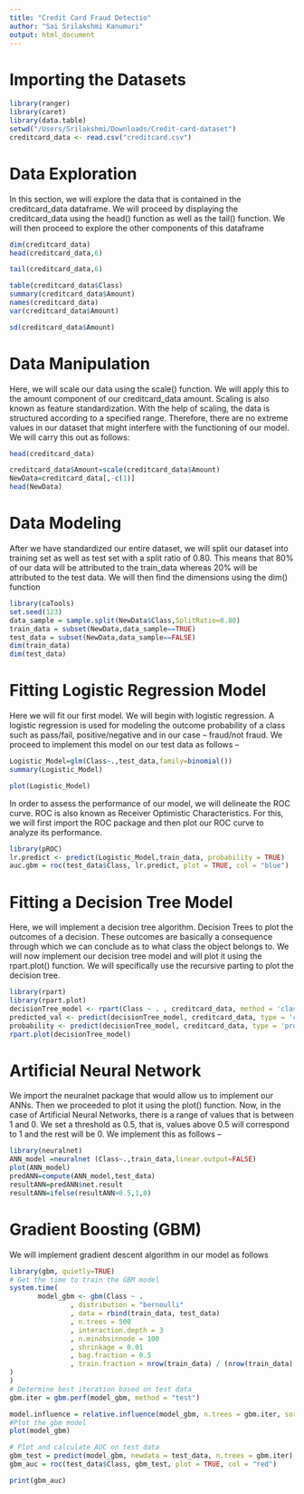 ```yaml
---
title: "Credit Card Fraud Detectio"
author: "Sai Srilakshmi Kanumuri"
output: html_document
---
```


# Importing the Datasets

```r
library(ranger)
library(caret)
library(data.table)
setwd("/Users/Srilakshmi/Downloads/Credit-card-dataset")
creditcard_data <- read.csv("creditcard.csv")
```
# Data Exploration
In this section, we will explore the data that is contained in the creditcard_data dataframe. We will proceed by displaying the creditcard_data using the head() function as well as the tail() function. We will then proceed to explore the other components of this dataframe
```r
dim(creditcard_data)
head(creditcard_data,6)
```

```r
tail(creditcard_data,6)
```

```r
table(creditcard_data$Class)
summary(creditcard_data$Amount)
names(creditcard_data)
var(creditcard_data$Amount)
```

```r
sd(creditcard_data$Amount)
```
# Data Manipulation
Here, we will scale our data using the scale() function. We will apply this to the amount component of our creditcard_data amount. Scaling is also known as feature standardization. With the help of scaling, the data is structured according to a specified range. Therefore, there are no extreme values in our dataset that might interfere with the functioning of our model. We will carry this out as follows:
```r
head(creditcard_data)
```

```r
creditcard_data$Amount=scale(creditcard_data$Amount)
NewData=creditcard_data[,-c(1)]
head(NewData)
```
# Data Modeling
After we have standardized our entire dataset, we will split our dataset into training set as well as test set with a split ratio of 0.80. This means that 80% of our data will be attributed to the train_data whereas 20% will be attributed to the test data. We will then find the dimensions using the dim() function
```r
library(caTools)
set.seed(123)
data_sample = sample.split(NewData$Class,SplitRatio=0.80)
train_data = subset(NewData,data_sample==TRUE)
test_data = subset(NewData,data_sample==FALSE)
dim(train_data)
dim(test_data)
```
# Fitting Logistic Regression Model
Here we will fit our first model. We will begin with logistic regression. A logistic regression is used for modeling the outcome probability of a class such as pass/fail, positive/negative and in our case – fraud/not fraud. We proceed to implement this model on our test data as follows –
```r
Logistic_Model=glm(Class~.,test_data,family=binomial())
summary(Logistic_Model)
```

```r
plot(Logistic_Model)
```
In order to assess the performance of our model, we will delineate the ROC curve. ROC is also known as Receiver Optimistic Characteristics. For this, we will first import the ROC package and then plot our ROC curve to analyze its performance.
```r
library(pROC)
lr.predict <- predict(Logistic_Model,train_data, probability = TRUE)
auc.gbm = roc(test_data$Class, lr.predict, plot = TRUE, col = "blue")
```
# Fitting a Decision Tree Model
Here, we will implement a decision tree algorithm. Decision Trees to plot the outcomes of a decision. These outcomes are basically a consequence through which we can conclude as to what class the object belongs to. We will now implement our decision tree model and will plot it using the rpart.plot() function. We will specifically use the recursive parting to plot the decision tree.

```r
library(rpart)
library(rpart.plot)
decisionTree_model <- rpart(Class ~ . , creditcard_data, method = 'class')
predicted_val <- predict(decisionTree_model, creditcard_data, type = 'class')
probability <- predict(decisionTree_model, creditcard_data, type = 'prob')
rpart.plot(decisionTree_model)
```

# Artificial Neural Network
We import the neuralnet package that would allow us to implement our ANNs. Then we proceeded to plot it using the plot() function. Now, in the case of Artificial Neural Networks, there is a range of values that is between 1 and 0. We set a threshold as 0.5, that is, values above 0.5 will correspond to 1 and the rest will be 0. We implement this as follows – 
```r
library(neuralnet)
ANN_model =neuralnet (Class~.,train_data,linear.output=FALSE)
plot(ANN_model)
predANN=compute(ANN_model,test_data)
resultANN=predANN$net.result
resultANN=ifelse(resultANN>0.5,1,0)
```

# Gradient Boosting (GBM)
We will implement gradient descent algorithm in our model as follows
```r
library(gbm, quietly=TRUE)
# Get the time to train the GBM model
system.time(
       model_gbm <- gbm(Class ~ .
               , distribution = "bernoulli"
               , data = rbind(train_data, test_data)
               , n.trees = 500
               , interaction.depth = 3
               , n.minobsinnode = 100
               , shrinkage = 0.01
               , bag.fraction = 0.5
               , train.fraction = nrow(train_data) / (nrow(train_data) + nrow(test_data))
)
)
# Determine best iteration based on test data
gbm.iter = gbm.perf(model_gbm, method = "test")
```

```r
model.influence = relative.influence(model_gbm, n.trees = gbm.iter, sort. = TRUE)
#Plot the gbm model
plot(model_gbm)
```

```r
# Plot and calculate AUC on test data
gbm_test = predict(model_gbm, newdata = test_data, n.trees = gbm.iter)
gbm_auc = roc(test_data$Class, gbm_test, plot = TRUE, col = "red")
```

```r
print(gbm_auc)

```

```r

```
